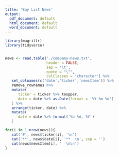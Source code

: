 ```yaml
---
title: 'Buy List News'
output:
  pdf_document: default
  html_document: default
  word_document: default
---
```

```r
library(magrittr)
library(tidyverse)


news <- read.table('./company-news.txt', 
                   header = FALSE, 
                   sep = '\t', 
                   quote = "\"",
                   colClasses = 'character') %>%
   set_colnames(c('date','ticker','newsItem')) %>%
   remove_rownames %>%
   mutate(
      ticker = ticker %>% toupper,
      date = date %>% as.Date(format = '%Y-%m-%d') 
   ) %>%
   arrange(ticker, date) %>%
   mutate(
      date = date %>% format('%b %d, %Y')
   )

for(i in 1:nrow(news)){
   cat('#', news$ticker[i], '\n')
   cat('**', news$date[i], '**  \n', sep = '')
   cat(news$newsItem[i], '  \n\n')
}



```

